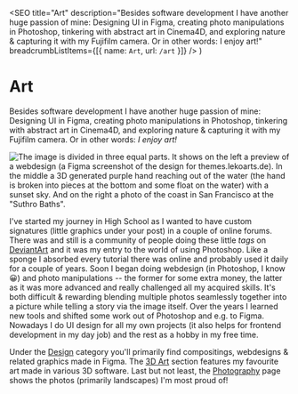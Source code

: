 
  <SEO
    title="Art"
    description="Besides software development I have another huge passion of mine: Designing UI in Figma, creating photo manipulations in Photoshop, tinkering with abstract art in Cinema4D, and exploring nature & capturing it with my Fujifilm camera. Or in other words: I enjoy art!"
    breadcrumbListItems={[{ name: `Art`, url: `/art` }]}
  />
)


# Art

Besides software development I have another huge passion of mine: Designing UI in Figma, creating photo manipulations in Photoshop, tinkering with abstract art in Cinema4D, and exploring nature & capturing it with my Fujifilm camera. Or in other words: _I enjoy art!_

![The image is divided in three equal parts. It shows on the left a preview of a webdesign (a Figma screenshot of the design for themes.lekoarts.de). In the middle a 3D generated purple hand reaching out of the water (the hand is broken into pieces at the bottom and some float on the water) with a sunset sky. And on the right a photo of the coast in San Francisco at the "Suthro Baths".](./art-cover-image.jpg)

I've started my journey in High School as I wanted to have custom signatures (little graphics under your post) in a couple of online forums. There was and still is a community of people doing these little _tags_ on [DeviantArt](https://www.deviantart.com/) and it was my entry to the world of using Photoshop. Like a sponge I absorbed every tutorial there was online and probably used it daily for a couple of years. Soon I began doing webdesign (in Photoshop, I know 😀) and photo manipulations -- the former for some extra money, the latter as it was more advanced and really challenged all my acquired skills. It's both difficult & rewarding blending multiple photos seamlessly together into a picture while telling a story via the image itself. Over the years I learned new tools and shifted some work out of Photoshop and e.g. to Figma. Nowadays I do UI design for all my own projects (it also helps for frontend development in my day job) and the rest as a hobby in my free time.

Under the [Design](/art/design) category you'll primarily find compositings, webdesigns & related graphics made in Figma. The [3D Art](/art/3d) section features my favourite art made in various 3D software. Last but not least, the [Photography](/art/photography) page shows the photos (primarily landscapes) I'm most proud of!
